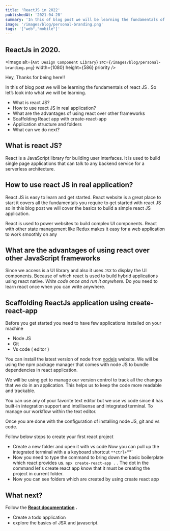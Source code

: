```yaml
---
title: 'ReactJS in 2022'
publishedAt: '2021-04-28'
summary: 'In this of blog post we will be learning the fundamentals of react JS '
image: '/images/blog/personal-branding.png'
tags: '["web","mobile"]'
---
```



## ReactJs in 2020.

<Image
  alt={`Ant Design Component Library`}
  src={`/images/blog/personal-branding.png`}
  width={1080}
  height={586}
  priority
/>

Hey, Thanks for being here!!

In this of blog post we will be learning the fundamentals of react JS . So let’s look into what we will be learning.

*   What is react JS?
*   How to use react JS in real application?
*   What are the advantages of using react over other frameworks
*   Scaffolding React app with create-react-app
*   Application structure and folders
*   What can we do next?

## What is react JS?

React is a JavaScript library for building user interfaces. It is used to build single page applications that can talk to any backend service for a serverless architecture.

## How to use react JS in real application?

React JS is easy to learn and get started. <span id="rmm"><span id="rmm">R</span></span>eact website is a great place to start it covers all the fundamentals you require to get started with react JS so in this blog post we will cover the basics to build a simple react JS application.

React is used to power websites to build complex UI components. React with other state management like Redux makes it easy for a web application to work smoothly on any

## What are the advantages of using react over other JavaScript frameworks

Since we access is a UI library and also it uses `JSX` to display the UI components. Because of which react is used to build hybrid applications using react native. _Write code once and run it anywhere._ Do you need to learn react once when you can write anywhere.

## Scaffolding ReactJs application using create-react-app

Before you get started you need to have few applications installed on your machine

*   Node JS
*   Git
*   Vs code ( editor )

You can install the latest version of node from [nodejs](https://nodejs.org/) website. We will be using the npm package manager that comes with node JS to bundle dependencies in react application.

We will be using get to manage our version control to track all the changes that we do in an application. This helps us to keep the code more readable and trackable.

You can use any of your favorite text editor but we use vs code since it has built-in integration support and intellisense and integrated terminal. To manage our workflow within the text editor.

Once you are done with the configuration of installing node JS, git and vs code.

Follow below steps to create your first react project

*   Create a new folder and open it with vs code Now you can pull up the integrated terminal with a a keyboard shortcut `**ctrl+`**`
*   Now you need to type the command to bring down the basic boilerplate which react provides us. `npx create-react-app .` . The dot in the command let's create react app know that it must be creating the project in current folder.
*   Now you can see folders which are created by using create react app

## What next?

Follow the [**React documentation**](https://recactjs.org) **.**

*   Create a todo application
*   explore the basics of JSX and javascript.